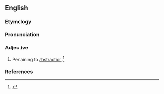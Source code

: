 ==English==

===Etymology===
{{suffix|abstraction|al}}

===Pronunciation===
{{a|US}} {{IPA|/æbˈstɹæk.ʃnl̩/|/æbˈstɹæk.ʃn̩.l̩/}}

===Adjective===
{{en-adj}}

# Pertaining to [[abstraction]].{{defdate|First attested in the mid 19<sup>th</sup> century.}}<ref name=SOED>{{reference-book | last =| first = | authorlink =  | coauthors =  | editor =Brown, Lesley  | others =  | title = The Shorter Oxford English Dictionary | origdate =  | origyear = 1933| origmonth =  | url =  | format =  | accessdate =  | accessyear =  | accessmonth =  | edition = 5th | date =  | year =2003| month =  | publisher =Oxford University Press  | location =Oxford, UK | language =  | id =  | doi = | isbn =978-0-19-860575-7 | lccn = | ol = | pages =10| chapter =  | chapterurl =  | quote =}}</ref>

===References===
<references/>